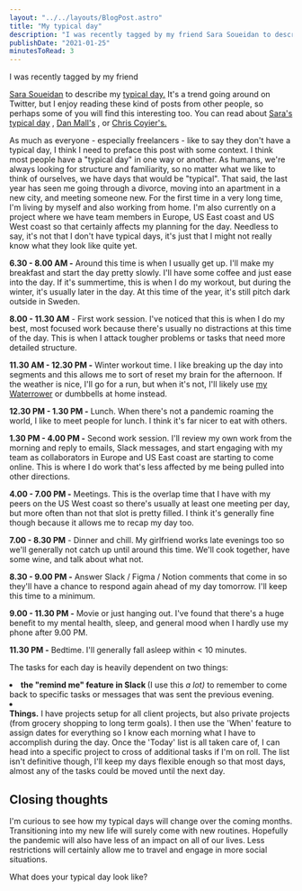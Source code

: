 ```yaml
---
layout: "../../layouts/BlogPost.astro"
title: "My typical day"
description: "I was recently tagged by my friend Sara Soueidan to describe my typical day. It's a trend going around on Twitter, but I enjoy reading these kind of posts from other people, so perhaps some of you will find this interesting too. You can read about Sara's typical day, Dan Mall's, or Chris Coyier's.\n\n\nAs much as everyone - especially freelancers - like to say they don't have a typical day, I think I need to preface this post with some context. I think most people have a \"typical day\" in one way or"
publishDate: "2021-01-25"
minutesToRead: 3
---
```


<p>I was recently tagged by my friend </p>
<a href="https://www.sarasoueidan.com/?ref="antonsten".com">Sara Soueidan</a>
 to describe my 
<a href="https://twitter.com/cdevroe/status/1347181529819193344?ref="antonsten".com">typical day.</a>
 It's a trend going around on Twitter, but I enjoy reading these kind of posts from other people, so perhaps some of you will find this interesting too. You can read about 
<a href="https://www.sarasoueidan.com/desk/typical-day/?ref="antonsten".com">Sara's typical day</a>
 , 
<a href="http://danmall.me/articles/my-typical-day/?ref="antonsten".com">Dan Mall's</a>
 , or 
<a href="https://chriscoyier.net/2021/01/08/my-typical-day/?ref="antonsten".com">Chris Coyier's. </a>
<p>As much as everyone - especially freelancers - like to say they don't have a typical day, I think I need to preface this post with some context. I think most people have a "typical day" in one way or another. As humans, we're always looking for structure and familiarity, so no matter what we like to think of ourselves, we have days that would be "typical". That said, the last year has seen me going through a divorce, moving into an apartment in a new city, and meeting someone new. For the first time in a very long time, I'm living by myself and also working from home. I'm also currently on a project where we have team members in Europe, US East coast and US West coast so that certainly affects my planning for the day. Needless to say, it's not that I don't have typical days, it's just that I might not really know what they look like quite yet.</p>
<strong>6.30 - 8.00 AM -</strong>
 Around this time is when I usually get up. I'll make my breakfast and start the day pretty slowly. I'll have some coffee and just ease into the day. If it's summertime, this is when I do my workout, but during the winter, it's usually later in the day. At this time of the year, it's still pitch dark outside in Sweden.</p>
<strong>8.00 - 11.30 AM</strong>
 - First work session. I've noticed that this is when I do my best, most focused work because there's usually no distractions at this time of the day. This is when I attack tougher problems or tasks that need more detailed structure.</p>
<strong>11.30 AM - 12.30 PM -</strong>
 Winter workout time. I like breaking up the day into segments and this allows me to sort of reset my brain for the afternoon. If the weather is nice, I'll go for a run, but when it's not, I'll likely use 
<a href="https://www.waterrower.com/?ref="antonsten".com">my Waterrower</a>
 or dumbbells at home instead.</p>
<strong>12.30 PM - 1.30 PM -</strong>
 Lunch. When there's not a pandemic roaming the world, I like to meet people for lunch. I think it's far nicer to eat with others.</p>
<strong>1.30 PM - 4.00 PM -</strong>
 Second work session. I'll review my own work from the morning and reply to emails, Slack messages, and start engaging with my team as collaborators in Europe and US East coast are starting to come online. This is where I do work that's less affected by me being pulled into other directions.</p>
<strong>4.00 - 7.00 PM -</strong>
 Meetings. This is the overlap time that I have with my peers on the US West coast so there's usually at least one meeting per day, but more often than not that slot is pretty filled. I think it's generally fine though because it allows me to recap my day too.</p>
<strong>7.00 - 8.30 PM</strong>
 - Dinner and chill. My girlfriend works late evenings too so we'll generally not catch up until around this time. We'll cook together, have some wine, and talk about what not.</p>
<strong>8.30 - 9.00 PM -</strong>
 Answer Slack / Figma / Notion comments that come in so they'll have a chance to respond again ahead of my day tomorrow. I'll keep this time to a minimum.</p>
<strong>9.00 - 11.30 PM -</strong>
 Movie or just hanging out. I've found that there's a huge benefit to my mental health, sleep, and general mood when I hardly use my phone after 9.00 PM.</p>
<strong>11.30 PM -</strong>
 Bedtime. I'll generally fall asleep within &lt; 10 minutes.</p>
<p>The tasks for each day is heavily dependent on two things:</p>
<ul>
</ul>
<li>
<strong>the "remind me" feature in Slack</stron>
</strong>
 (I use this 
<em>a lot)</e>
</em>
 to remember to come back to specific tasks or messages that was sent the previous evening.</li>
<li>
</li>
<strong>Things.</strong>
 I have projects setup for all client projects, but also private projects (from grocery shopping to long term goals). I then use the 'When' feature to assign dates for everything so I know each morning what I have to accomplish during the day. Once the 'Today' list is all taken care of, I can head into a specific project to cross of additional tasks if I'm on roll. The list isn't definitive though, I'll keep my days flexible enough so that most days, almost any of the tasks could be moved until the next day. 
<MDXImage src="/images/typical-day.webp" alt="y of the tasks could be moved until the next day - Typical Day" width={1404} height={1866} />
<h2 id="closing-thoughts">Closing thoughts</h>
</h2>
<p>I'm curious to see how my typical days will change over the coming months. Transitioning into my new life will surely come with new routines. Hopefully the pandemic will also have less of an impact on all of our lives. Less restrictions will certainly allow me to travel and engage in more social situations.</p>
<p>What does your typical day look like?</p>
